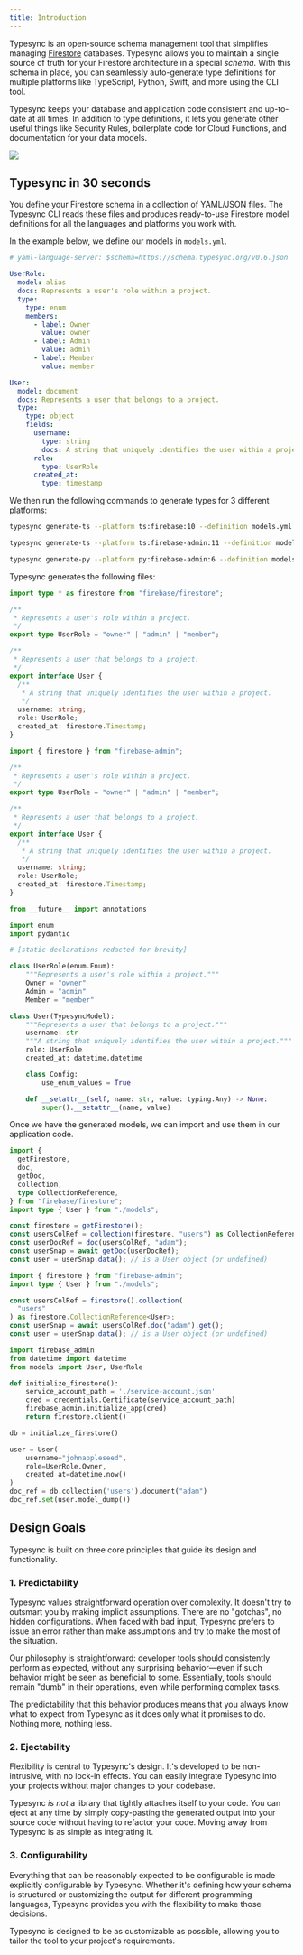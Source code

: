 ```yaml
---
title: Introduction
---
```


Typesync is an open-source schema management tool that simplifies managing [Firestore](https://cloud.google.com/firestore) databases. Typesync allows you to maintain a single source of truth for your Firestore architecture in a special _schema_. With this schema in place, you can seamlessly auto-generate type definitions for multiple platforms like TypeScript, Python, Swift, and more using the CLI tool.

Typesync keeps your database and application code consistent and up-to-date at all times. In addition to type definitions, it lets you generate other useful things like Security Rules, boilerplate code for Cloud Functions, and documentation for your data models.

<Frame
  type="glass"
  caption="Single source of truth for your Firestore architecture"
>
  <img src="/images/architecture.png" />
</Frame>

## Typesync in 30 seconds

You define your Firestore schema in a collection of YAML/JSON files. The Typesync CLI reads these files and produces ready-to-use Firestore model definitions for all the languages and platforms you work with.

In the example below, we define our models in `models.yml`.

```yaml models.yml
# yaml-language-server: $schema=https://schema.typesync.org/v0.6.json

UserRole:
  model: alias
  docs: Represents a user's role within a project.
  type:
    type: enum
    members:
      - label: Owner
        value: owner
      - label: Admin
        value: admin
      - label: Member
        value: member

User:
  model: document
  docs: Represents a user that belongs to a project.
  type:
    type: object
    fields:
      username:
        type: string
        docs: A string that uniquely identifies the user within a project.
      role:
        type: UserRole
      created_at:
        type: timestamp
```

We then run the following commands to generate types for 3 different platforms:

<CodeGroup>

```bash TS (frontend)
typesync generate-ts --platform ts:firebase:10 --definition models.yml # ... other options
```

```bash TS (backend)
typesync generate-ts --platform ts:firebase-admin:11 --definition models.yml # ... other options
```

```bash Python
typesync generate-py --platform py:firebase-admin:6 --definition models.yml # ... other options
```

</CodeGroup>

Typesync generates the following files:

<CodeGroup>

```ts models.ts (frontend)
import type * as firestore from "firebase/firestore";

/**
 * Represents a user's role within a project.
 */
export type UserRole = "owner" | "admin" | "member";

/**
 * Represents a user that belongs to a project.
 */
export interface User {
  /**
   * A string that uniquely identifies the user within a project.
   */
  username: string;
  role: UserRole;
  created_at: firestore.Timestamp;
}
```

```ts models.ts (backend)
import { firestore } from "firebase-admin";

/**
 * Represents a user's role within a project.
 */
export type UserRole = "owner" | "admin" | "member";

/**
 * Represents a user that belongs to a project.
 */
export interface User {
  /**
   * A string that uniquely identifies the user within a project.
   */
  username: string;
  role: UserRole;
  created_at: firestore.Timestamp;
}
```

```python models.py
from __future__ import annotations

import enum
import pydantic

# [static declarations redacted for brevity]

class UserRole(enum.Enum):
    """Represents a user's role within a project."""
    Owner = "owner"
    Admin = "admin"
    Member = "member"

class User(TypesyncModel):
    """Represents a user that belongs to a project."""
    username: str
    """A string that uniquely identifies the user within a project."""
    role: UserRole
    created_at: datetime.datetime

    class Config:
        use_enum_values = True

    def __setattr__(self, name: str, value: typing.Any) -> None:
        super().__setattr__(name, value)
```

</CodeGroup>

Once we have the generated models, we can import and use them in our application code.

<CodeGroup>

```ts app.ts (frontend)
import {
  getFirestore,
  doc,
  getDoc,
  collection,
  type CollectionReference,
} from "firebase/firestore";
import type { User } from "./models";

const firestore = getFirestore();
const usersColRef = collection(firestore, "users") as CollectionReference<User>;
const userDocRef = doc(usersColRef, "adam");
const userSnap = await getDoc(userDocRef);
const user = userSnap.data(); // is a User object (or undefined)
```

```ts app.ts (backend)
import { firestore } from "firebase-admin";
import type { User } from "./models";

const usersColRef = firestore().collection(
  "users"
) as firestore.CollectionReference<User>;
const userSnap = await usersColRef.doc("adam").get();
const user = userSnap.data(); // is a User object (or undefined)
```

```python app.py
import firebase_admin
from datetime import datetime
from models import User, UserRole

def initialize_firestore():
    service_account_path = './service-account.json'
    cred = credentials.Certificate(service_account_path)
    firebase_admin.initialize_app(cred)
    return firestore.client()

db = initialize_firestore()

user = User(
    username="johnappleseed",
    role=UserRole.Owner,
    created_at=datetime.now()
)
doc_ref = db.collection('users').document("adam")
doc_ref.set(user.model_dump())
```

</CodeGroup>

## Design Goals

Typesync is built on three core principles that guide its design and functionality.

### 1. Predictability

Typesync values straightforward operation over complexity. It doesn't try to outsmart you by making implicit assumptions. There are no "gotchas", no hidden configurations. When faced with bad input, Typesync prefers to issue an error rather than make assumptions and try to make the most of the situation.

Our philosophy is straightforward: developer tools should consistently perform as expected, without any surprising behavior—even if such behavior might be seen as beneficial to some. Essentially, tools should remain "dumb" in their operations, even while performing complex tasks.

The predictability that this behavior produces means that you always know what to expect from Typesync as it does only what it promises to do. Nothing more, nothing less.

### 2. Ejectability

Flexibility is central to Typesync's design. It's developed to be non-intrusive, with no lock-in effects. You can easily integrate Typesync into your projects without major changes to your codebase.

Typesync _is not_ a library that tightly attaches itself to your code. You can eject at any time by simply copy-pasting the generated output into your source code without having to refactor your code. Moving away from Typesync is as simple as integrating it.

### 3. Configurability

Everything that can be reasonably expected to be configurable is made explicitly configurable by Typesync. Whether it's defining how your schema is structured or customizing the output for different programming languages, Typesync provides you with the flexibility to make those decisions.

Typesync is designed to be as customizable as possible, allowing you to tailor the tool to your project's requirements.
